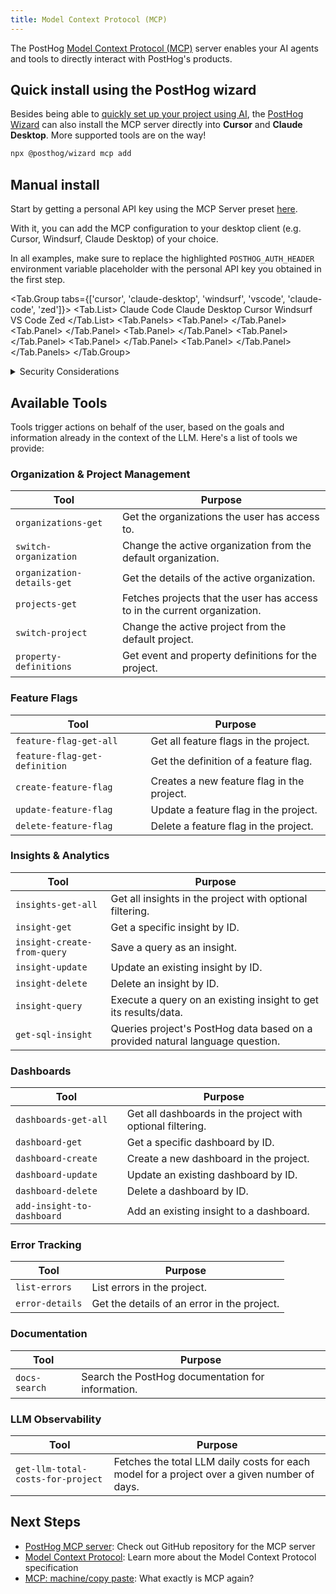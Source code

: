 ```yaml
---
title: Model Context Protocol (MCP)
---
```


The PostHog [Model Context Protocol (MCP)](https://modelcontextprotocol.io/introduction) server enables your AI agents and tools to directly interact with PostHog's products.


## Quick install using the PostHog wizard

Besides being able to [quickly set up your project using AI](/docs/getting-started/install?tab=wizard), the [PostHog Wizard](https://github.com/PostHog/wizard) can also install the MCP server directly into **Cursor** and **Claude Desktop**. More supported tools are on the way!

```bash
npx @posthog/wizard mcp add
```

## Manual install


Start by getting a personal API key using the MCP Server preset [here](https://app.posthog.com/settings/user-api-keys?preset=mcp_server).

With it, you can add the MCP configuration to your desktop client (e.g. Cursor, Windsurf, Claude Desktop) of your choice.

<CalloutBox icon="IconInfo" title="Don't forget to use your personal API Key!" type="action">
In all examples, make sure to replace the highlighted <code>POSTHOG_AUTH_HEADER</code> environment variable placeholder with the personal API key you obtained in the first step.
</CalloutBox>

<Tab.Group tabs={['cursor', 'claude-desktop', 'windsurf', 'vscode', 'claude-code', 'zed']}>
    <Tab.List>
        <Tab>Claude Code</Tab>
        <Tab>Claude Desktop</Tab>
        <Tab>Cursor</Tab>
        <Tab>Windsurf</Tab>
        <Tab>VS Code</Tab>
        <Tab>Zed</Tab>
    </Tab.List>
    <Tab.Panels>
        <Tab.Panel>
            <ClaudeCodeSnippet />
        </Tab.Panel>
        <Tab.Panel>
            <ClaudeDesktopSnippet />
        </Tab.Panel>
        <Tab.Panel>
            <CursorSnippet />
        </Tab.Panel>
        <Tab.Panel>
            <WindsurfSnippet />
        </Tab.Panel>
        <Tab.Panel>
            <VSCodeSnippet />
        </Tab.Panel>
        <Tab.Panel>
            <ZedSnippet />
        </Tab.Panel>
    </Tab.Panels>
</Tab.Group>

<details>

<summary>Security Considerations</summary>

We recommend the following best practices to mitigate security risks when using the PostHog MCP server:

**Use the right API key permissions:** Use the provided **MCP Server** preset in the personal API key creator. If you use the MCP in an agentic workflow on production data, scope down the API key's permissions to only the permissions you want it to use. This prevents the AI from making unintended changes to your PostHog configuration or data.

**Project scoping:** Scope your MCP server to a specific PostHog project, limiting access to only that project's resources. This prevents AI agents from accessing data from other projects in your PostHog account and helps maintain data isolation.

**Be mindful of prompt injection:** Keep in mind that LLMs can be tricked into following untrusted commands within user content. Always review and sanitize tool calls before executing them.

</details>


## Available Tools

Tools trigger actions on behalf of the user, based on the goals and information already in the context of the LLM. Here's a list of tools we provide:

### Organization & Project Management

| Tool | Purpose |
| -- | -- |
| `organizations-get` | Get the organizations the user has access to. |
| `switch-organization` | Change the active organization from the default organization. |
| `organization-details-get` | Get the details of the active organization. |
| `projects-get` | Fetches projects that the user has access to in the current organization. |
| `switch-project` | Change the active project from the default project. |
| `property-definitions` | Get event and property definitions for the project. |

### Feature Flags

| Tool | Purpose |
| -- | -- |
| `feature-flag-get-all` | Get all feature flags in the project. |
| `feature-flag-get-definition` | Get the definition of a feature flag. |
| `create-feature-flag` | Creates a new feature flag in the project. |
| `update-feature-flag` | Update a feature flag in the project. |
| `delete-feature-flag` | Delete a feature flag in the project. |

### Insights & Analytics

| Tool | Purpose |
| -- | -- |
| `insights-get-all` | Get all insights in the project with optional filtering. |
| `insight-get` | Get a specific insight by ID. |
| `insight-create-from-query` | Save a query as an insight. |
| `insight-update` | Update an existing insight by ID. |
| `insight-delete` | Delete an insight by ID. |
| `insight-query` | Execute a query on an existing insight to get its results/data. |
| `get-sql-insight` | Queries project's PostHog data based on a provided natural language question. |

### Dashboards

| Tool | Purpose |
| -- | -- |
| `dashboards-get-all` | Get all dashboards in the project with optional filtering. |
| `dashboard-get` | Get a specific dashboard by ID. |
| `dashboard-create` | Create a new dashboard in the project. |
| `dashboard-update` | Update an existing dashboard by ID. |
| `dashboard-delete` | Delete a dashboard by ID. |
| `add-insight-to-dashboard` | Add an existing insight to a dashboard. |

### Error Tracking

| Tool | Purpose |
| -- | -- |
| `list-errors` | List errors in the project. |
| `error-details` | Get the details of an error in the project. |

### Documentation

| Tool | Purpose |
| -- | -- |
| `docs-search` | Search the PostHog documentation for information. |

### LLM Observability

| Tool | Purpose |
| -- | -- |
| `get-llm-total-costs-for-project` | Fetches the total LLM daily costs for each model for a project over a given number of days. |


## Next Steps

- [PostHog MCP server](https://github.com/posthog/mcp): Check out GitHub repository for the MCP server
- [Model Context Protocol](https://modelcontextprotocol.io/introduction): Learn more about the Model Context Protocol specification
- [MCP: machine/copy paste](/blog/machine-copy-paste-mcp-intro): What exactly is MCP again?
